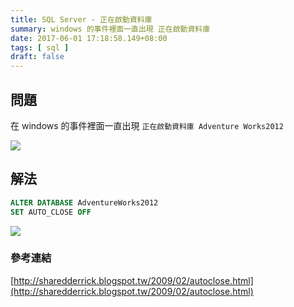 ```yaml
---
title: SQL Server - 正在啟動資料庫
summary: windows 的事件裡面一直出現 正在啟動資料庫
date: 2017-06-01 17:18:58.149+08:00
tags: [ sql ]
draft: false
---
```


## 問題

在 windows 的事件裡面一直出現 `正在啟動資料庫 Adventure Works2012`

![](/static/images/404.webp)

## 解法

```sql
ALTER DATABASE AdventureWorks2012
SET AUTO_CLOSE OFF
```

![](/static/images/404.webp)

### 參考連結

[http://sharedderrick.blogspot.tw/2009/02/autoclose.html](http://sharedderrick.blogspot.tw/2009/02/autoclose.html)